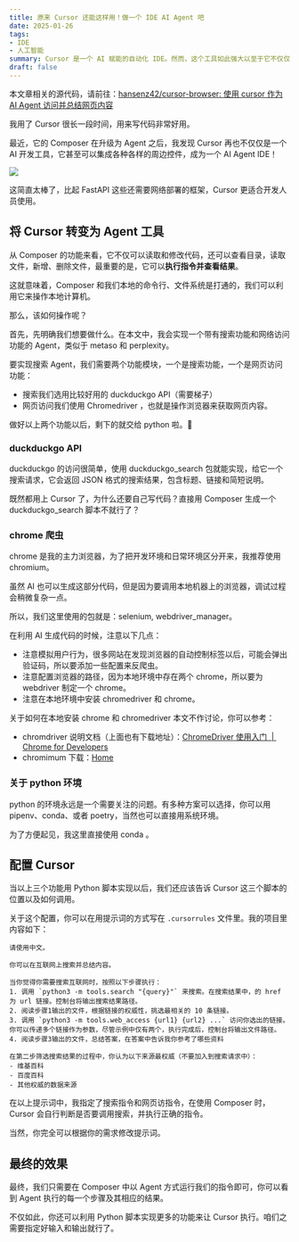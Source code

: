 ```yaml
---
title: 原来 Cursor 还能这样用！做一个 IDE AI Agent 吧
date: 2025-01-26
tags:
- IDE
- 人工智能
summary: Cursor 是一个 AI 赋能的自动化 IDE。然而，这个工具如此强大以至于它不仅仅可以用于编码，如有简单的开发经验，还可以很方便地构建一个 AI Agent 工具。
draft: false
---
```


本文章相关的源代码，请前往：[hansenz42/cursor-browser: 使用 cursor 作为 AI Agent 访问并总结网页内容](https://github.com/hansenz42/cursor-browser?tab=readme-ov-file)

我用了 Cursor 很长一段时间，用来写代码非常好用。

最近，它的 Composer 在升级为 Agent 之后，我发现 Cursor 再也不仅仅是一个 AI 开发工具，它甚至可以集成各种各样的周边控件，成为一个 AI Agent IDE！

![](/static/blog/2025-01-21-cursor-ai/screenshot.png)

这简直太棒了，比起 FastAPI 这些还需要网络部署的框架，Cursor 更适合开发人员使用。

## 将 Cursor 转变为 Agent 工具

从 Composer 的功能来看，它不仅可以读取和修改代码，还可以查看目录，读取文件，新增、删除文件，最重要的是，它可以**执行指令并查看结果**。

这就意味着，Composer 和我们本地的命令行、文件系统是打通的，我们可以利用它来操作本地计算机。

那么，该如何操作呢？

首先，先明确我们想要做什么。在本文中，我会实现一个带有搜索功能和网络访问功能的 Agent，类似于 metaso 和 perplexity。

要实现搜索 Agent，我们需要两个功能模块，一个是搜索功能，一个是网页访问功能：
- 搜索我们选用比较好用的 duckduckgo API（需要梯子）
- 网页访问我们使用 Chromedriver ，也就是操作浏览器来获取网页内容。

做好以上两个功能以后，剩下的就交给 python 啦。🐍

### duckduckgo API

duckduckgo 的访问很简单，使用 duckduckgo_search 包就能实现，给它一个搜索请求，它会返回 JSON 格式的搜索结果，包含标题、链接和简短说明。

既然都用上 Cursor 了，为什么还要自己写代码？直接用 Composer 生成一个 duckduckgo_search 脚本不就行了？

### chrome 爬虫

chrome 是我的主力浏览器，为了把开发环境和日常环境区分开来，我推荐使用 chromium。

虽然 AI 也可以生成这部分代码，但是因为要调用本地机器上的浏览器，调试过程会稍微复杂一点。

所以，我们这里使用的包就是：selenium, webdriver_manager。

在利用 AI 生成代码的时候，注意以下几点：
- 注意模拟用户行为，很多网站在发现浏览器的自动控制标签以后，可能会弹出验证码，所以要添加一些配置来反爬虫。
- 注意配置浏览器的路径，因为本地环境中存在两个 chrome，所以要为 webdriver 制定一个 chrome。
- 注意在本地环境中安装 chromedriver 和 chrome。

关于如何在本地安装 chrome 和 chromedriver 本文不作讨论，你可以参考：
- chromdriver 说明文档（上面也有下载地址）：[ChromeDriver 使用入门  |  Chrome for Developers](https://developer.chrome.com/docs/chromedriver/get-started?hl=zh-cn)
- chromimum 下载：[Home](https://www.chromium.org/chromium-projects/)

### 关于 python 环境

python 的环境永远是一个需要关注的问题。有多种方案可以选择，你可以用 pipenv、conda、或者 poetry，当然也可以直接用系统环境。

为了方便起见，我这里直接使用 conda 。

## 配置 Cursor

当以上三个功能用 Python 脚本实现以后，我们还应该告诉 Cursor 这三个脚本的位置以及如何调用。

关于这个配置，你可以在用提示词的方式写在 `.cursorrules` 文件里。我的项目里内容如下：

```
请使用中文。

你可以在互联网上搜索并总结内容。

当你觉得你需要搜索互联网时，按照以下步骤执行：
1. 调用 `python3 -m tools.search "{query}"` 来搜索。在搜索结果中，的 href 为 url 链接。控制台将输出搜索结果路径。
2. 阅读步骤1输出的文件，根据链接的权威性，挑选最相关的 10 条链接。
3. 调用 `python3 -m tools.web_access {url1} {url2} ...` 访问你选出的链接。你可以传递多个链接作为参数，尽管示例中仅有两个，执行完成后，控制台将输出文件路径。
4. 阅读步骤3输出的文件，总结答案，在答案中告诉我你参考了哪些资料

在第二步筛选搜索结果的过程中，你认为以下来源最权威（不要加入到搜索请求中）：
- 维基百科
- 百度百科
- 其他权威的数据来源
```

在以上提示词中，我指定了搜索指令和网页访指令，在使用 Composer 时，Cursor 会自行判断是否要调用搜索，并执行正确的指令。

当然，你完全可以根据你的需求修改提示词。

## 最终的效果

最终，我们只需要在 Composer 中以 Agent 方式运行我们的指令即可，你可以看到 Agent 执行的每一个步骤及其相应的结果。

不仅如此，你还可以利用 Python 脚本实现更多的功能来让 Cursor 执行。咱们之需要指定好输入和输出就行了。
